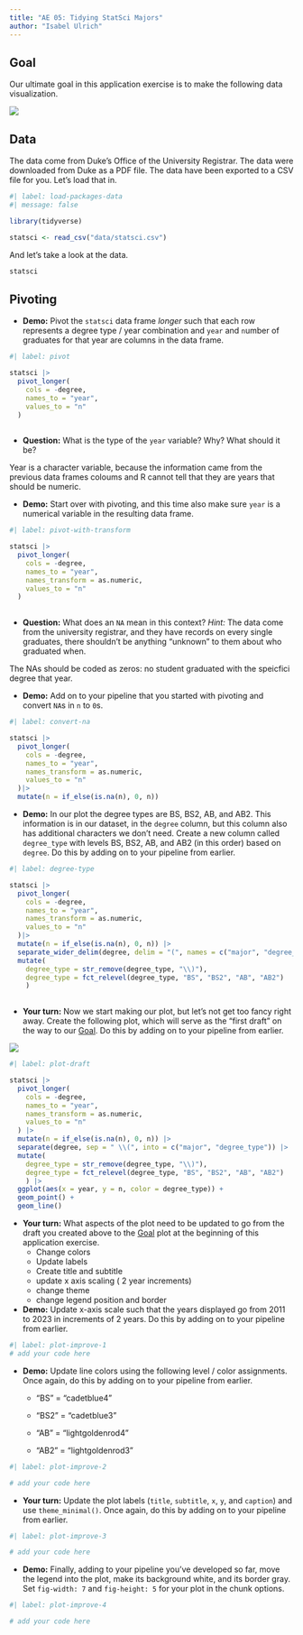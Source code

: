 ```yaml
---
title: "AE 05: Tidying StatSci Majors"
author: "Isabel Ulrich"
---
```


## Goal

Our ultimate goal in this application exercise is to make the following data visualization.

![](images/statsci-plot.png){fig-alt="Line plot of numbers of Statistical Science majors over the years (2011 - 2021). Degree types represented are BS, BS2, AB, AB2. There is an increasing trend in BS degrees and somewhat steady trend in AB degrees." fig-align="center"}

## Data

The data come from Duke's Office of the University Registrar. The data were downloaded from Duke as a PDF file. The data have been exported to a CSV file for you. Let's load that in.

```r
#| label: load-packages-data
#| message: false

library(tidyverse)

statsci <- read_csv("data/statsci.csv")
```

And let's take a look at the data.

```r
statsci
```

## Pivoting

-   **Demo:** Pivot the `statsci` data frame *longer* such that each row represents a degree type / year combination and `year` and `n`umber of graduates for that year are columns in the data frame.

```r
#| label: pivot

statsci |> 
  pivot_longer(
    cols = -degree,
    names_to = "year",
    values_to = "n"
  )
  
```

-   **Question:** What is the type of the `year` variable? Why? What should it be?

Year is a character variable, because the information came from the previous data frames coloums and R cannot tell that they are years that should be numeric.

-   **Demo:** Start over with pivoting, and this time also make sure `year` is a numerical variable in the resulting data frame.

```r
#| label: pivot-with-transform

statsci |> 
  pivot_longer(
    cols = -degree,
    names_to = "year",
    names_transform = as.numeric,
    values_to = "n"
  )
  
```

-   **Question:** What does an `NA` mean in this context? *Hint:* The data come from the university registrar, and they have records on every single graduates, there shouldn't be anything "unknown" to them about who graduated when.

The NAs should be coded as zeros: no student graduated with the speicfici degree that year.

-   **Demo:** Add on to your pipeline that you started with pivoting and convert `NA`s in `n` to `0`s.

```r

#| label: convert-na

statsci |> 
  pivot_longer(
    cols = -degree,
    names_to = "year",
    names_transform = as.numeric,
    values_to = "n"
  )|>
  mutate(n = if_else(is.na(n), 0, n))
```

-   **Demo:** In our plot the degree types are BS, BS2, AB, and AB2. This information is in our dataset, in the `degree` column, but this column also has additional characters we don't need. Create a new column called `degree_type` with levels BS, BS2, AB, and AB2 (in this order) based on `degree`. Do this by adding on to your pipeline from earlier.

```r
#| label: degree-type

statsci |> 
  pivot_longer(
    cols = -degree,
    names_to = "year",
    names_transform = as.numeric,
    values_to = "n"
  )|>
  mutate(n = if_else(is.na(n), 0, n)) |>
  separate_wider_delim(degree, delim = "(", names = c("major", "degree_type")) |>
  mutate(
    degree_type = str_remove(degree_type, "\\)"),
    degree_type = fct_relevel(degree_type, "BS", "BS2", "AB", "AB2")
    )
  
```

-   **Your turn:** Now we start making our plot, but let's not get too fancy right away. Create the following plot, which will serve as the "first draft" on the way to our [Goal]. Do this by adding on to your pipeline from earlier.

![](images/statsci-plot-draft.png){fig-alt="Line plot of numbers of Statistical Science majors over the years (2011 - 2021). Degree types represented are BS, BS2, AB, AB2. There is an increasing trend in BS degrees and somewhat steady trend in AB degrees." fig-align="center"}

```r
#| label: plot-draft

statsci |>
  pivot_longer(
    cols = -degree,
    names_to = "year",
    names_transform = as.numeric,
    values_to = "n"
  ) |>
  mutate(n = if_else(is.na(n), 0, n)) |>
  separate(degree, sep = " \\(", into = c("major", "degree_type")) |>
  mutate(
    degree_type = str_remove(degree_type, "\\)"),
    degree_type = fct_relevel(degree_type, "BS", "BS2", "AB", "AB2")
    ) |>
  ggplot(aes(x = year, y = n, color = degree_type)) +
  geom_point() +
  geom_line()
```

-   **Your turn:** What aspects of the plot need to be updated to go from the draft you created above to the [Goal] plot at the beginning of this application exercise.
    -   Change colors
    -   Update labels
    -   Create title and subtitle
    -   update x axis scaling ( 2 year increments)
    -   change theme
    -   change legend position and border

-   **Demo:** Update x-axis scale such that the years displayed go from 2011 to 2023 in increments of 2 years. Do this by adding on to your pipeline from earlier.

```r
#| label: plot-improve-1
# add your code here

```

-   **Demo:** Update line colors using the following level / color assignments. Once again, do this by adding on to your pipeline from earlier.
    -   "BS" = "cadetblue4"

    -   "BS2" = "cadetblue3"

    -   "AB" = "lightgoldenrod4"

    -   "AB2" = "lightgoldenrod3"

```r
#| label: plot-improve-2

# add your code here
```

-   **Your turn:** Update the plot labels (`title`, `subtitle`, `x`, `y`, and `caption`) and use `theme_minimal()`. Once again, do this by adding on to your pipeline from earlier.

```r
#| label: plot-improve-3

# add your code here
```

-   **Demo:** Finally, adding to your pipeline you've developed so far, move the legend into the plot, make its background white, and its border gray. Set `fig-width: 7` and `fig-height: 5` for your plot in the chunk options.

```r
#| label: plot-improve-4

# add your code here
```
